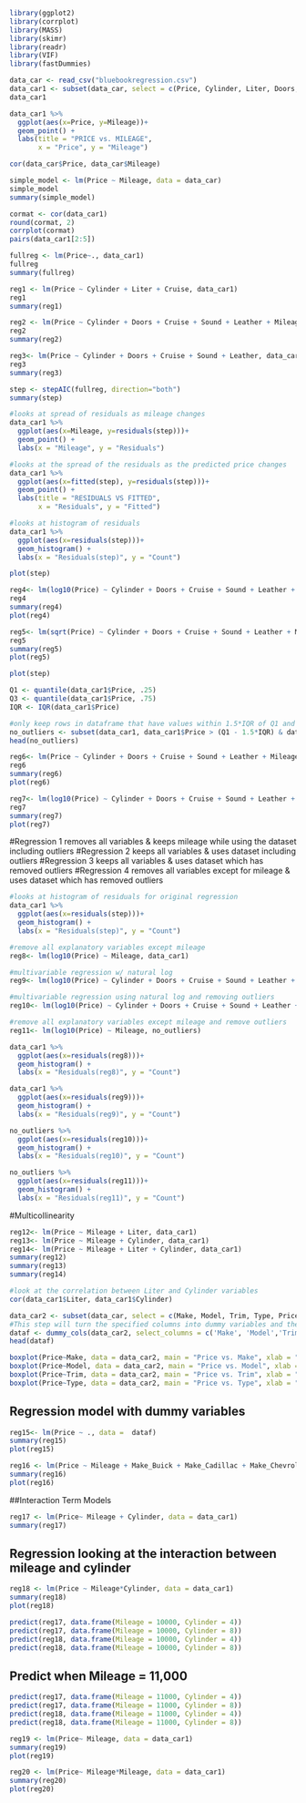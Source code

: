 
```{r}
library(ggplot2)
library(corrplot)
library(MASS)
library(skimr)
library(readr)
library(VIF)
library(fastDummies)
```

```{r}
data_car <- read_csv("bluebookregression.csv")
data_car1 <- subset(data_car, select = c(Price, Cylinder, Liter, Doors, Cruise, Sound, Leather, Mileage))
data_car1
```

```{r}
data_car1 %>%
  ggplot(aes(x=Price, y=Mileage))+
  geom_point() +
  labs(title = "PRICE vs. MILEAGE", 
       x = "Price", y = "Mileage")
```

```{r}
cor(data_car$Price, data_car$Mileage)
```

```{r}
simple_model <- lm(Price ~ Mileage, data = data_car)
simple_model
summary(simple_model)
```

```{r}
cormat <- cor(data_car1)
round(cormat, 2)
corrplot(cormat)
pairs(data_car1[2:5])
```

```{r}
fullreg <- lm(Price~., data_car1)
fullreg
summary(fullreg)
```

```{r}
reg1 <- lm(Price ~ Cylinder + Liter + Cruise, data_car1)
reg1
summary(reg1)
```

```{r}
reg2 <- lm(Price ~ Cylinder + Doors + Cruise + Sound + Leather + Mileage, data_car1)
reg2
summary(reg2)
```

```{r}
reg3<- lm(Price ~ Cylinder + Doors + Cruise + Sound + Leather, data_car1)
reg3
summary(reg3)
```

```{r}
step <- stepAIC(fullreg, direction="both")
summary(step)
```

```{r}
#looks at spread of residuals as mileage changes
data_car1 %>%
  ggplot(aes(x=Mileage, y=residuals(step)))+
  geom_point() +
  labs(x = "Mileage", y = "Residuals")

#looks at the spread of the residuals as the predicted price changes
data_car1 %>%
  ggplot(aes(x=fitted(step), y=residuals(step)))+
  geom_point() +
  labs(title = "RESIDUALS VS FITTED", 
       x = "Residuals", y = "Fitted")

#looks at histogram of residuals
data_car1 %>%
  ggplot(aes(x=residuals(step)))+
  geom_histogram() +
  labs(x = "Residuals(step)", y = "Count")

plot(step)
```

```{r}
reg4<- lm(log10(Price) ~ Cylinder + Doors + Cruise + Sound + Leather + Mileage, data_car1)
reg4
summary(reg4)
plot(reg4)
```

```{r}
reg5<- lm(sqrt(Price) ~ Cylinder + Doors + Cruise + Sound + Leather + Mileage, data_car1)
reg5
summary(reg5)
plot(reg5)
```

```{r}
plot(step)
```

```{r}

Q1 <- quantile(data_car1$Price, .25)
Q3 <- quantile(data_car1$Price, .75)
IQR <- IQR(data_car1$Price)

#only keep rows in dataframe that have values within 1.5*IQR of Q1 and Q3
no_outliers <- subset(data_car1, data_car1$Price > (Q1 - 1.5*IQR) & data_car1$Price < (Q3 + 1.5*IQR))
head(no_outliers)
```


```{r}
reg6<- lm(Price ~ Cylinder + Doors + Cruise + Sound + Leather + Mileage, no_outliers)
reg6
summary(reg6)
plot(reg6)
```

```{r}
reg7<- lm(log10(Price) ~ Cylinder + Doors + Cruise + Sound + Leather + Mileage, no_outliers)
reg7
summary(reg7)
plot(reg7)
```

#Regression 1 removes all variables & keeps mileage while using the dataset including outliers
#Regression 2 keeps all variables & uses dataset including outliers
#Regression 3 keeps all variables & uses dataset which has removed outliers
#Regression 4 removes all variables except for mileage & uses dataset which has removed outliers

```{r}
#looks at histogram of residuals for original regression
data_car1 %>%
  ggplot(aes(x=residuals(step)))+
  geom_histogram() +
  labs(x = "Residuals(step)", y = "Count")

#remove all explanatory variables except mileage
reg8<- lm(log10(Price) ~ Mileage, data_car1)

#multivariable regression w/ natural log
reg9<- lm(log10(Price) ~ Cylinder + Doors + Cruise + Sound + Leather + Mileage, data_car1)

#multivariable regression using natural log and removing outliers
reg10<- lm(log10(Price) ~ Cylinder + Doors + Cruise + Sound + Leather + Mileage, no_outliers)

#remove all explanatory variables except mileage and remove outliers
reg11<- lm(log10(Price) ~ Mileage, no_outliers)

data_car1 %>%
  ggplot(aes(x=residuals(reg8)))+
  geom_histogram() +
  labs(x = "Residuals(reg8)", y = "Count")

data_car1 %>%
  ggplot(aes(x=residuals(reg9)))+
  geom_histogram() +
  labs(x = "Residuals(reg9)", y = "Count")

no_outliers %>%
  ggplot(aes(x=residuals(reg10)))+
  geom_histogram() +
  labs(x = "Residuals(reg10)", y = "Count")

no_outliers %>%
  ggplot(aes(x=residuals(reg11)))+
  geom_histogram() +
  labs(x = "Residuals(reg11)", y = "Count")
```

#Multicollinearity
```{r}
reg12<- lm(Price ~ Mileage + Liter, data_car1)
reg13<- lm(Price ~ Mileage + Cylinder, data_car1)
reg14<- lm(Price ~ Mileage + Liter + Cylinder, data_car1)
summary(reg12)
summary(reg13)
summary(reg14)
```

```{r}
#look at the correlation between Liter and Cylinder variables
cor(data_car1$Liter, data_car1$Cylinder)
```

```{r}
data_car2 <- subset(data_car, select = c(Make, Model, Trim, Type, Price, Liter, Doors, Cruise, Sound, Leather, Mileage))
#This step will turn the specified columns into dummy variables and then remove the cumulative columns 
dataf <- dummy_cols(data_car2, select_columns = c('Make', 'Model','Trim','Type'), remove_selected_columns =TRUE)
head(dataf)
```

```{r}
boxplot(Price~Make, data = data_car2, main = "Price vs. Make", xlab = "Make", ylab = "Price")
boxplot(Price~Model, data = data_car2, main = "Price vs. Model", xlab = "Model", ylab = "Price")
boxplot(Price~Trim, data = data_car2, main = "Price vs. Trim", xlab = "Trim", ylab = "Price")
boxplot(Price~Type, data = data_car2, main = "Price vs. Type", xlab = "Type", ylab = "Price")
```


## Regression model with dummy variables

```{r}
reg15<- lm(Price ~ ., data =  dataf)
summary(reg15)
plot(reg15)
```

```{r}
reg16 <- lm(Price ~ Mileage + Make_Buick + Make_Cadillac + Make_Chevrolet + Make_Pontiac + Make_SAAB + Make_Saturn, data = dataf)
summary(reg16)
plot(reg16)
```

##Interaction Term Models
```{r}
reg17 <- lm(Price~ Mileage + Cylinder, data = data_car1)
summary(reg17)
```

## Regression looking at the interaction between mileage and cylinder

```{r}
reg18 <- lm(Price ~ Mileage*Cylinder, data = data_car1)
summary(reg18)
plot(reg18)
```

```{r}
predict(reg17, data.frame(Mileage = 10000, Cylinder = 4))
predict(reg17, data.frame(Mileage = 10000, Cylinder = 8))
predict(reg18, data.frame(Mileage = 10000, Cylinder = 4))
predict(reg18, data.frame(Mileage = 10000, Cylinder = 8))
```

## Predict when Mileage = 11,000
```{r}
predict(reg17, data.frame(Mileage = 11000, Cylinder = 4))
predict(reg17, data.frame(Mileage = 11000, Cylinder = 8))
predict(reg18, data.frame(Mileage = 11000, Cylinder = 4))
predict(reg18, data.frame(Mileage = 11000, Cylinder = 8))
```

```{r}
reg19 <- lm(Price~ Mileage, data = data_car1)
summary(reg19)
plot(reg19)
```

```{r}
reg20 <- lm(Price~ Mileage*Mileage, data = data_car1)
summary(reg20)
plot(reg20)
````






